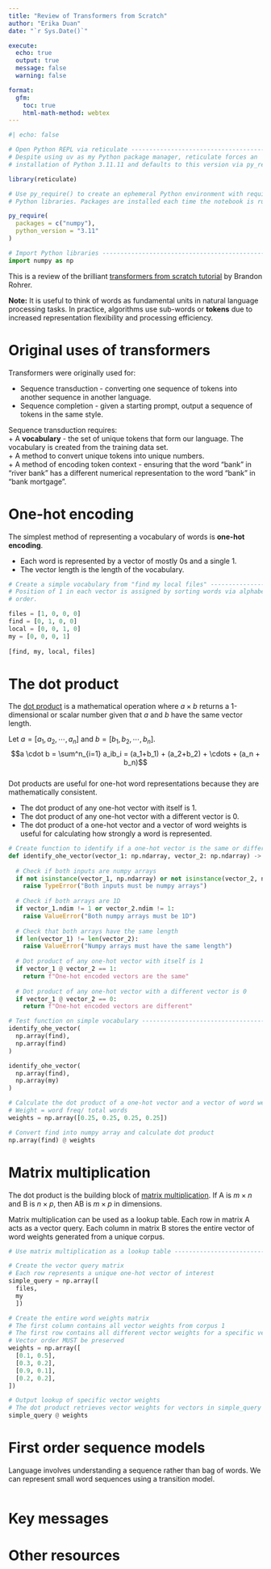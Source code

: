 ```yaml
---
title: "Review of Transformers from Scratch"
author: "Erika Duan"
date: "`r Sys.Date()`"

execute:
  echo: true
  output: true
  message: false
  warning: false

format:
  gfm:
    toc: true
    html-math-method: webtex
---
```


```r
#| echo: false 

# Open Python REPL via reticulate ----------------------------------------------
# Despite using uv as my Python package manager, reticulate forces an 
# installation of Python 3.11.11 and defaults to this version via py_require()

library(reticulate)

# Use py_require() to create an ephemeral Python environment with required
# Python libraries. Packages are installed each time the notebook is run.   

py_require(
  packages = c("numpy"),
  python_version = "3.11"
)
```

```python
# Import Python libraries ------------------------------------------------------
import numpy as np
```

This is a review of the brilliant [transformers from scratch tutorial](https://e2eml.school/transformers.html) by Brandon Rohrer.   

**Note:** It is useful to think of words as fundamental units in natural language processing tasks. In practice, algorithms use sub-words or **tokens** due to increased representation flexibility and processing efficiency.   


# Original uses of transformers     

Transformers were originally used for:  

+ Sequence transduction - converting one sequence of tokens into another sequence in another language.    
+ Sequence completion - given a starting prompt, output a sequence of tokens in the same style.      

Sequence transduction requires:  
+ A **vocabulary** - the set of unique tokens that form our language. The vocabulary is created from the training data set.   
+ A method to convert unique tokens into unique numbers.     
+ A method of encoding token context - ensuring that the word "bank" in "river bank" has a different numerical representation to the word "bank" in "bank mortgage".     


# One-hot encoding    

The simplest method of representing a vocabulary of words is **one-hot encoding**.   

+ Each word is represented by a vector of mostly 0s and a single 1.   
+ The vector length is the length of the vocabulary.   

```python
# Create a simple vocabulary from "find my local files" ------------------------
# Position of 1 in each vector is assigned by sorting words via alphabetical
# order.    

files = [1, 0, 0, 0] 
find = [0, 1, 0, 0] 
local = [0, 0, 1, 0]
my = [0, 0, 0, 1]
  
[find, my, local, files]
```

# The dot product    

The [dot product](https://en.wikipedia.org/wiki/Dot_product) is a mathematical operation where $a\times b$ returns a 1-dimensional or scalar number given that $a$ and $b$ have the same vector length.       

Let $a = [a_1, a_2, \cdots, a_n]$ and $b = [b_1, b_2, \cdots, b_n]$.    
$$a \cdot b = \sum^n_{i=1} a_ib_i = (a_1+b_1) + (a_2+b_2) + \cdots + (a_n + b_n)$$    
Dot products are useful for one-hot word representations because they are mathematically consistent.     

+ The dot product of any one-hot vector with itself is 1.  
+ The dot product of any one-hot vector with a different vector is 0.  
+ The dot product of a one-hot vector and a vector of word weights is useful for calculating how strongly a word is represented.  

```python
# Create function to identify if a one-hot vector is the same or different -----
def identify_ohe_vector(vector_1: np.ndarray, vector_2: np.ndarray) -> None: 
  
  # Check if both inputs are numpy arrays
  if not isinstance(vector_1, np.ndarray) or not isinstance(vector_2, np.ndarray):
    raise TypeError("Both inputs must be numpy arrays")
  
  # Check if both arrays are 1D
  if vector_1.ndim != 1 or vector_2.ndim != 1:
    raise ValueError("Both numpy arrays must be 1D")
  
  # Check that both arrays have the same length
  if len(vector_1) != len(vector_2):
    raise ValueError("Numpy arrays must have the same length")
    
  # Dot product of any one-hot vector with itself is 1
  if vector_1 @ vector_2 == 1:
    return f"One-hot encoded vectors are the same"
  
  # Dot product of any one-hot vector with a different vector is 0  
  if vector_1 @ vector_2 == 0:
    return f"One-hot encoded vectors are different"

# Test function on simple vocabulary -------------------------------------------
identify_ohe_vector(
  np.array(find),
  np.array(find)
)

identify_ohe_vector(
  np.array(find),
  np.array(my)
)
```

```python
# Calculate the dot product of a one-hot vector and a vector of word weights ---
# Weight = word freq/ total words
weights = np.array([0.25, 0.25, 0.25, 0.25]) 

# Convert find into numpy array and calculate dot product
np.array(find) @ weights
```


# Matrix multiplication    

The dot product is the building block of [matrix multiplication](https://en.wikipedia.org/wiki/Matrix_multiplication). If A is $m \times n$ and B is $n \times p$, then AB is $m \times p$ in dimensions.   

Matrix multiplication can be used as a lookup table. Each row in matrix A acts as a vector query. Each column in matrix B stores the entire vector of word weights generated from a unique corpus.    

```python
# Use matrix multiplication as a lookup table ----------------------------------

# Create the vector query matrix 
# Each row represents a unique one-hot vector of interest
simple_query = np.array([
  files,
  my
  ]) 

# Create the entire word weights matrix 
# The first column contains all vector weights from corpus 1  
# The first row contains all different vector weights for a specific vector 
# Vector order MUST be preserved  
weights = np.array([
  [0.1, 0.5],
  [0.3, 0.2],
  [0.9, 0.1],
  [0.2, 0.2], 
])

# Output lookup of specific vector weights 
# The dot product retrieves vector weights for vectors in simple_query  
simple_query @ weights
```


# First order sequence models      

Language involves understanding a sequence rather than bag of words. We can represent small word sequences using a transition model.  



```python

```



# Key messages   


# Other resources   

